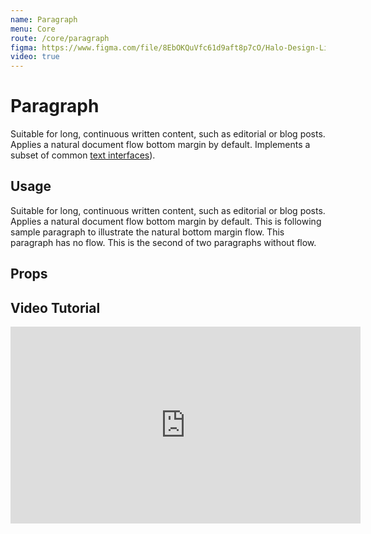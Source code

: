 ```yaml
---
name: Paragraph
menu: Core
route: /core/paragraph
figma: https://www.figma.com/file/8EbOKQuVfc61d9aft8p7cO/Halo-Design-Library?node-id=366%3A961
video: true
---
```



# Paragraph

<div className="mb-8 max-w-lg">
  Suitable for long, continuous written content, such as editorial or blog
  posts. Applies a natural document flow bottom margin by default. Implements a
  subset of common <a href="/constants/text">text interfaces</a>).
</div>

## Usage

<Playground>
  <div className="max-w-lg">
    <InterfaceHeader section flow title="Comfortable, contrast AAA" />
    <Paragraph contrast="AAA">
      Suitable for long, continuous written content, such as editorial or blog
      posts. Applies a natural document flow bottom margin by default.
    </Paragraph>
    <Paragraph contrast="AAA">
      This is following sample paragraph to illustrate the natural bottom margin
      flow.
    </Paragraph>
    <Paragraph contrast="AAA" flow={false}>
      This paragraph has no flow.
    </Paragraph>
    <Paragraph contrast="AAA" flow={false}>
      This is the second of two paragraphs without flow.
    </Paragraph>
  </div>
</Playground>

## Props

<Props of={Paragraph} />

## Video Tutorial

<a id="tutorial">
  <iframe
    width="560"
    height="315"
    src="https://www.youtube.com/embed/nQt8iW_j8d4?start=325"
    title="YouTube video player"
    frameborder="0"
    allow="accelerometer; autoplay; clipboard-write; encrypted-media; gyroscope; picture-in-picture"
    allowfullscreen
  ></iframe>
</a>
